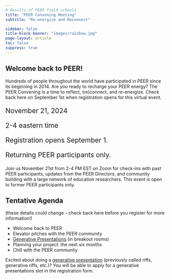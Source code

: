 ```yaml
---
# Results of PEER field schools
title: "PEER Convening Meeting"
subtitle: "Re-energize and Reconnect"

sidebar: false
title-block-banner: "images/rainbow.jpg"
page-layout: article
toc: false
suppress: true
---
```


## Welcome back to PEER!
Hundreds of people throughout the world have participated in PEER since its beginning in 2014. Are you ready to recharge your PEER energy?  The PEER Convening is a time to reflect, (re)connect, and re-energize. Check back here on September 1st when registration opens for this virtual event.


::: {.quarto-listing .quarto-listing-container-grid .list .grid .quarto-listing-cols-3 .bg-info}

:::{.g-col-1 .card .card-body .text-center .bg-info .border-info}

:::{.bi .bi-calendar-heart style="font-size: 70px"}

:::
::: {style="font-size: 150%;"}
November 21, 2024

2-4 eastern time
:::

:::

:::{.g-col-1 .card .card-body .text-center .bg-info .border-info}

:::{.bi .bi-pin-angle style="font-size: 70px"}

:::

::: {style="font-size: 150%;"}
Registration opens September 1.
:::

:::

:::{.g-col-1 .card .card-body .text-center .bg-info .border-info}

:::{.bi .bi-person-lock style="font-size: 70px"}

:::

::: {style="font-size: 150%;"}
Returning PEER participants only.
:::

:::

:::

Join us November 21st from 2-4 PM EST on Zoom for check-ins with past PEER participants, updates from the PEER Directors, and community building with a large network of education researchers. This event is open to former PEER participants only.

## Tentative Agenda

(these details could change -- check back here before you register for more information!)

* Welcome back to PEER
* Elevator pitches with the PEER community
* [Generative Presentations](/model/generative-presentations) (in breakout rooms)
* Planning your project: the next six months
* Chill with the PEER community

Excited about doing a [generative presentation](/model/generative-presentations) (previously called riffs, generative riffs, etc.)? You will be able to apply for a generative presentations slot in the registration form. 

